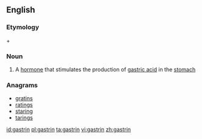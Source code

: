 ==English==

===Etymology===
{{etyl|grc}} {{term|γαστήρ}} + {{term|-in}}

===Noun===
{{wikipedia}}
{{en-noun|s|-}}

# {{hormone}} A [[hormone]] that stimulates the production of [[gastric acid]] in the [[stomach]]

===Anagrams===
* [[gratins#English|gratins]]
* [[ratings#English|ratings]]
* [[staring#English|staring]]
* [[tarings#English|tarings]]

[[id:gastrin]]
[[pl:gastrin]]
[[ta:gastrin]]
[[vi:gastrin]]
[[zh:gastrin]]